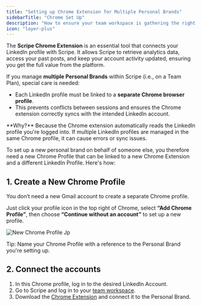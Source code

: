 ```yaml
---
title: "Setting up Chrome Extension for Multiple Personal Brands"
sidebarTitle: "Chrome Set Up"
description: "How to ensure your team workspace is gathering the right data for your clients."
icon: "layer-plus"
---
```


The **Scripe Chrome Extension** is an essential tool that connects your LinkedIn profile with Scripe. It allows Scripe to retrieve analytics data, access your past posts, and keep your account activity updated, ensuring you get the full value from the platform.

If you manage **multiple Personal Brands** within Scripe (i.e., on a Team Plan), special care is needed:

- Each LinkedIn profile must be linked to a **separate Chrome browser profile**.
- This prevents conflicts between sessions and ensures the Chrome extension correctly syncs with the intended LinkedIn account.

<Info>
  **Why?** Because the Chrome extension automatically reads the LinkedIn profile you're logged into. If multiple LinkedIn profiles are managed in the same Chrome profile, it can cause errors or sync issues.
</Info>

To set up a new personal brand on behalf of someone else, you therefore need a new Chrome Profile that can be linked to a new Chrome Extension and a different LinkedIn Profile. Here's how:

## 1. Create a New Chrome Profile

You don’t need a new Gmail account to create a separate Chrome profile. 

Just click your profile icon in the top right of Chrome, select **“Add Chrome Profile”**, then choose **“Continue without an account”** to set up a new profile.

![New Chrome Profile Jp](/images/new-chrome-profile.jpg)

<Tip>
  Tip: Name your Chrome Profile with a reference to the Personal Brand you're setting up.
</Tip>

## 2. Connect the accounts

1. In this Chrome profile, log in to the desired LinkedIn Account.
2. Go to Scripe and log in to your [team workspace](/team-plan/workspace).
3. Download the [Chrome Extension](/account/chrome) and connect it to the Personal Brand.